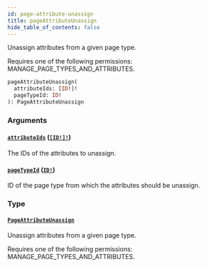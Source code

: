 ```yaml
---
id: page-attribute-unassign
title: pageAttributeUnassign
hide_table_of_contents: false
---
```


Unassign attributes from a given page type.

Requires one of the following permissions: MANAGE_PAGE_TYPES_AND_ATTRIBUTES.

```graphql
pageAttributeUnassign(
  attributeIds: [ID!]!
  pageTypeId: ID!
): PageAttributeUnassign
```

### Arguments

#### [`attributeIds`](#) ([`[ID!]!`](../../../developer/api-reference/scalars/id))

The IDs of the attributes to unassign.

#### [`pageTypeId`](#) ([`ID!`](../../../developer/api-reference/scalars/id))

ID of the page type from which the attributes should be unassign.

### Type

#### [`PageAttributeUnassign`](../../../developer/api-reference/objects/page-attribute-unassign)

Unassign attributes from a given page type.

Requires one of the following permissions: MANAGE_PAGE_TYPES_AND_ATTRIBUTES.
